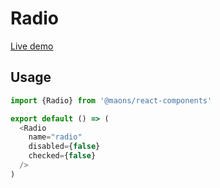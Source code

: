 # Radio

[Live demo](https://main--63cea501d66c7f57c939718b.chromatic.com/?path=/story/forms-radio--default)

## Usage

```js
import {Radio} from '@maons/react-components'

export default () => (
  <Radio
    name="radio"
    disabled={false}
    checked={false}
  />
)
```